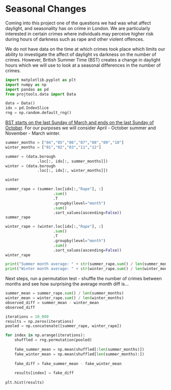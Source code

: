 # Seasonal Changes

Coming into this project one of the questions we had was what affect daylight, and seasonality has on crime in London. We are particularly interested in certain crimes where individuals may perceive higher risk during hours of darkness such as rape and other violent offences.

We do not have data on the time at which crimes took place which limits our ability to investigate the affect of daylight vs darkness on the number of crimes. However, British Summer Time (BST) creates a change in daylight hours which we will use to look at a seasonal differences in the number of crimes.

```python
import matplotlib.pyplot as plt
import numpy as np
import pandas as pd
from projtools.data import Data

data = Data()
idx = pd.IndexSlice
rng = np.random.default_rng()
```

[BST starts on the last Sunday of March and ends on the last Sunday of October](https://en.wikipedia.org/wiki/British_Summer_Time). For our purposes we will consider April - October summer and November - March winter.

```python
summer_months = ["04","05","06","07","08","09","10"]
winter_months = ["01","02","03","11","12"]
```

```python
summer = (data.borough
              .loc[:, idx[:, summer_months]])
winter = (data.borough
              .loc[:, idx[:, winter_months]])
```

```python
winter
```

```python
summer_rape = (summer.loc[idx[:,"Rape"], :]
                     .sum()
                     .T
                     .groupby(level="month")
                     .sum()
                     .sort_values(ascending=False))
summer_rape
```

```python
winter_rape = (winter.loc[idx[:,"Rape"], :]
                     .sum()
                     .T
                     .groupby(level="month")
                     .sum()
                     .sort_values(ascending=False))
winter_rape
```

```python
print("Summer month average: " + str(summer_rape.sum() / len(summer_months)))
print("Winter month average: " + str(winter_rape.sum() / len(winter_months)))
```

Next steps, run a permutation test - shuffle the number of crimes between months and see how surprising the average month diff is...

```python
summer_mean = summer_rape.sum() / len(summer_months)
winter_mean = winter_rape.sum() / len(winter_months)
observed_diff = summer_mean - winter_mean
observed_diff
```

```python
iterations = 10_000
results = np.zeros(iterations)
pooled = np.concatenate([summer_rape, winter_rape])

for index in np.arange(iterations):
    shuffled = rng.permutation(pooled)
    
    fake_summer_mean = np.mean(shuffled[:len(summer_months)])
    fake_winter_mean = np.mean(shuffled[len(summer_months):])
    
    fake_diff = fake_summer_mean - fake_winter_mean
    
    results[index] = fake_diff
    
plt.hist(results)
```
